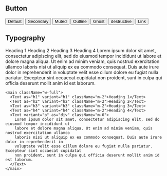 
## Button

<main className="w-full flex flex-wrap gap-4">
  <Button variant="default">Default</Button>
  <Button variant="secondary">Secondary</Button>
  <Button variant="muted">Muted</Button>
  <Button variant="outline">Outline</Button>
  <Button variant="ghost">Ghost</Button>
  <Button variant="destructive">destructive</Button>
  <Button variant="link">Link</Button>
</main>

## Typography

<main className="w-full">
  <Text as="h1" variant="h1" className="m-2">Heading 1</Text>
  <Text as="h2" variant="h2" className="m-2">Heading 2</Text>
  <Text as="h3" variant="h3" className="m-2">Heading 3</Text>
  <Text as="h4" variant="h4" className="m-2">Heading 4</Text>
  <Text variant="p" as="div" className="m-0">
    Lorem ipsum dolor sit amet, consectetur adipiscing elit, sed do eiusmod tempor incididunt ut
    labore et dolore magna aliqua. Ut enim ad minim veniam, quis nostrud exercitation ullamco
    laboris nisi ut aliquip ex ea commodo consequat. Duis aute irure dolor in reprehenderit in
    voluptate velit esse cillum dolore eu fugiat nulla pariatur. Excepteur sint occaecat cupidatat
    non proident, sunt in culpa qui officia deserunt mollit anim id est laborum.
  </Text>
</main>

```tsx
<main className="w-full">
  <Text as="h1" variant="h1" className="m-2">Heading 1</Text>
  <Text as="h2" variant="h2" className="m-2">Heading 2</Text>
  <Text as="h3" variant="h3" className="m-2">Heading 3</Text>
  <Text as="h4" variant="h4" className="m-2">Heading 4</Text>
  <Text variant="p" as="div" className="m-0">
    Lorem ipsum dolor sit amet, consectetur adipiscing elit, sed do eiusmod tempor incididunt ut
    labore et dolore magna aliqua. Ut enim ad minim veniam, quis nostrud exercitation ullamco
    laboris nisi ut aliquip ex ea commodo consequat. Duis aute irure dolor in reprehenderit in
    voluptate velit esse cillum dolore eu fugiat nulla pariatur. Excepteur sint occaecat cupidatat
    non proident, sunt in culpa qui officia deserunt mollit anim id est laborum.
  </Text>
</main>

```
